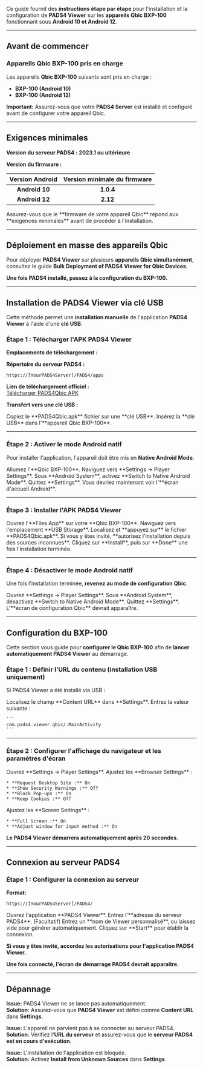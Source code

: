 Ce guide fournit des **instructions étape par étape** pour l'installation et la configuration de **PADS4 Viewer** sur les **appareils Qbic BXP-100** fonctionnant sous **Android 10 et Android 12**.

***

## **Avant de commencer**

### **Appareils Qbic BXP-100 pris en charge**

Les appareils **Qbic BXP-100** suivants sont pris en charge :

* **BXP-100 (Android 10)**
* **BXP-100 (Android 12)**

**Important:** Assurez-vous que votre **PADS4 Server** est installé et configuré avant de configurer votre appareil Qbic.

***

## **Exigences minimales**

**Version du serveur PADS4 :** **2023.1 ou ultérieure**

**Version du firmware :**

| Version Android | Version minimale du firmware |
| :-------------: | :--------------------------: |
|  **Android 10** |           **1.0.4**          |
|  **Android 12** |           **2.12**           |

<Note>
  Assurez-vous que le **firmware de votre appareil Qbic** répond aux **exigences minimales** avant de procéder à l'installation.
</Note>

***

## **Déploiement en masse des appareils Qbic**

Pour déployer **PADS4 Viewer** sur plusieurs **appareils Qbic simultanément**, consultez le guide **Bulk Deployment of PADS4 Viewer for Qbic Devices**.

**Une fois PADS4 installé, passez à la configuration du BXP-100.**

***

## **Installation de PADS4 Viewer via clé USB**

Cette méthode permet une **installation manuelle** de l'application **PADS4 Viewer** à l'aide d'une **clé USB**.

### **Étape 1 : Télécharger l'APK PADS4 Viewer**

**Emplacements de téléchargement :**

**Répertoire du serveur PADS4 :**

```
https://[YourPADS4Server]/PADS4/apps
```

**Lien de téléchargement officiel :**\
[Télécharger PADS4Qbic APK](https://github.com/PADS4/PADS4-Viewer-Qbic/releases/latest)

**Transfert vers une clé USB :**

<Steps>
  <Step title="Première étape">
    Copiez le **PADS4Qbic.apk** fichier sur une **clé USB**.
  </Step>

  <Step title="Deuxième étape">
    Insérez la **clé USB** dans l'**appareil Qbic BXP-100**.
  </Step>
</Steps>

***

### **Étape 2 : Activer le mode Android natif**

Pour installer l'application, l'appareil doit être mis en **Native Android Mode**.

<Steps>
  <Step title="Première étape">
    Allumez l'**Qbic BXP-100**.
  </Step>

  <Step title="Deuxième étape">
    Naviguez vers **Settings → Player Settings**.
  </Step>

  <Step title="Troisième étape">
    Sous **Android System**, activez **Switch to Native Android Mode**.
  </Step>

  <Step title="Quatrième étape">
    Quittez **Settings**. Vous devriez maintenant voir l'**écran d'accueil Android**.
  </Step>
</Steps>

***

### **Étape 3 : Installer l'APK PADS4 Viewer**

<Steps>
  <Step title="Première étape">
    Ouvrez l'**Files App** sur votre **Qbic BXP-100**.
  </Step>

  <Step title="Deuxième étape">
    Naviguez vers l'emplacement **USB Storage**.
  </Step>

  <Step title="Troisième étape">
    Localisez et **appuyez sur** le fichier **PADS4Qbic.apk**.
  </Step>

  <Step title="Quatrième étape">
    Si vous y êtes invité, **autorisez l'installation depuis des sources inconnues**.
  </Step>

  <Step title="Cinquième étape">
    Cliquez sur **Install**, puis sur **Done** une fois l'installation terminée.
  </Step>
</Steps>

***

### **Étape 4 : Désactiver le mode Android natif**

Une fois l'installation terminée, **revenez au mode de configuration Qbic**.

<Steps>
  <Step title="Première étape">
    Ouvrez **Settings → Player Settings**.
  </Step>

  <Step title="Deuxième étape">
    Sous **Android System**, désactivez **Switch to Native Android Mode**.
  </Step>

  <Step title="Troisième étape">
    Quittez **Settings**. L'**écran de configuration Qbic** devrait apparaître.
  </Step>
</Steps>

***

## **Configuration du BXP-100**

Cette section vous guide pour **configurer le Qbic BXP-100** afin de **lancer automatiquement PADS4 Viewer** au démarrage.

### **Étape 1 : Définir l'URL du contenu (installation USB uniquement)**

Si PADS4 Viewer a été installé via USB :

<Steps>
  <Step title="Première étape">
    Localisez le champ **Content URL** dans **Settings**.
  </Step>

  <Step title="Deuxième étape">
    Entrez la valeur suivante :

    ```
    com.pads4.viewer.qbic/.MainActivity
    ```
  </Step>
</Steps>

***

### **Étape 2 : Configurer l'affichage du navigateur et les paramètres d'écran**

<Steps>
  <Step title="Première étape">
    Ouvrez **Settings → Player Settings**.
  </Step>

  <Step title="Deuxième étape">
    Ajustez les **Browser Settings** :

    * **Request Desktop Site :** On
    * **Show Security Warnings :** Off
    * **Block Pop-ups :** On
    * **Keep Cookies :** Off
  </Step>

  <Step title="Troisième étape">
    Ajustez les **Screen Settings** :

    * **Full Screen :** On
    * **Adjust window for input method :** On
  </Step>
</Steps>

**Le PADS4 Viewer démarrera automatiquement après 20 secondes.**

***

## **Connexion au serveur PADS4**

### **Étape 1 : Configurer la connexion au serveur**

**Format:**

```
https://[YourPADS4Server]/PADS4/
```

<Steps>
  <Step title="Première étape">
    Ouvrez l'application **PADS4 Viewer**.
  </Step>

  <Step title="Deuxième étape">
    Entrez l'**adresse du serveur PADS4**.
  </Step>

  <Step title="Troisième étape">
    (Facultatif) Entrez un **nom de Viewer personnalisé**, ou laissez vide pour générer automatiquement.
  </Step>

  <Step title="Quatrième étape">
    Cliquez sur **Start** pour établir la connexion.
  </Step>
</Steps>

**Si vous y êtes invité, accordez les autorisations pour l'application PADS4 Viewer.**

**Une fois connecté, l'écran de démarrage PADS4 devrait apparaître.**

***

## **Dépannage**

**Issue:** PADS4 Viewer ne se lance pas automatiquement.\
**Solution:** Assurez-vous que **PADS4 Viewer** est défini comme **Content URL** dans **Settings**.

**Issue:** L'appareil ne parvient pas à se connecter au serveur PADS4.\
**Solution:** Vérifiez l'**URL du serveur** et assurez-vous que le **serveur PADS4 est en cours d'exécution**.

**Issue:** L'installation de l'application est bloquée.\
**Solution:** Activez **Install from Unknown Sources** dans **Settings**.

